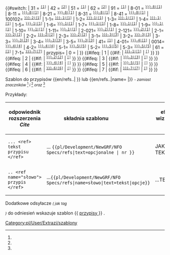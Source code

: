 <noinclude>{{pl/Development/NewGRF/inne strony|en= 
|pl=Template:pl/Development/NewGRF/NFO Specs/refs
}}</noinclude><includeonly><!--
 ~ ~ ~ ~ ~ ~ ~ ~ ~ ~ koment ~ ~ ~ ~ ~ ~ ~
--><!--
~ ~ ~ ~ ~ ~ ~ ~ ~ ~ początek  ~ ~ ~ ~ ~ ~ ~
-->{{#switch: <!--{{uc:-->{{{1<!--|-->}}}<!--}}--><!--
  --><!--| = --><!--
  --><!--{{{text|}}} --><!--
 -->| 31 =<!--
  --><span id="ref-3"><!--opcjonalny tekst--></span><!--
  --><span title="odsyłacz do note-3 na dole"><!--
  --><sup><tt>[[#note-3|[1]]]</tt></sup></span><!--
 -->| 42 =<!--
  --><span id="ref-4"><!--opcjonalny tekst--></span><!--
  --><span title="odsyłacz do note-4 na dole"><!--
  --><sup><tt>[[#note-4|[2]]]</tt></sup></span><!--
 -->| 51 =<!--
  --><span id="ref-5"><!--opcjonalny tekst--></span><!--
  --><span title="odsyłacz do note-5 na dole"><!--
  --><sup><tt>[[#note-5|[1]]]</tt></sup></span><!--
 -->| 62 =<!--
  --><span id="ref-6"><!--opcjonalny tekst--></span><!--
  --><span title="odsyłacz do note-6 na dole"><!--
  --><sup><tt>[[#note-6|[2]]]</tt></sup></span><!--
 -->| 91 =<!--
  --><span id="ref-9"><!--opcjonalny tekst--></span><!--
  --><span title="odsyłacz do note-9 na dole"><!--
  --><sup><tt>[[#note-9|[1]]]</tt></sup></span><!--
 -->| 8-01 =<!--
  --><span id="ref-{{{name|}}}_8-0"><!--opcjonalny tekst--></span><!--
  --><span title="odsyłacz do note-{{{name|}}}-8 na dole"><!--
  --><sup><tt>[[#note-{{{name|}}}-8|[1]]]</tt></sup></span><!--
 -->| 8-11 =<!--
  --><span id="ref-{{{name|}}}_8-1"><!--opcjonalny tekst--></span><!--
  --><span title="odsyłacz do note-{{{name|}}}-8 na dole"><!--
  --><sup><tt>[[#note-{{{name|}}}-8|[1]]]</tt></sup></span><!--
 -->| 8-21 =<!--
  --><span id="ref-{{{name|}}}_8-2"><!--opcjonalny tekst--></span><!--
  --><span title="odsyłacz do note-{{{name|}}}-8 na dole"><!--
  --><sup><tt>[[#note-{{{name|}}}-8|[1]]]</tt></sup></span><!--
 -->| 8-31 =<!--
  --><span id="ref-{{{name|}}}_8-3"><!--opcjonalny tekst--></span><!--
  --><span title="odsyłacz do note-{{{name|}}}-8 na dole"><!--
  --><sup><tt>[[#note-{{{name|}}}-8|[1]]]</tt></sup></span><!--
 -->| 8-41 =<!--
  --><span id="ref-{{{name|}}}_8-4"><!--opcjonalny tekst--></span><!--
  --><span title="odsyłacz do note-{{{name|}}}-8 na dole"><!--
  --><sup><tt>[[#note-{{{name|}}}-8|[1]]]</tt></sup></span><!--
 -->|<!--
  -->100102=<!--
  --><span id="ref-{{{name|}}}_2-0"><!--opcjonalny tekst--></span><!--
  --><span title="odsyłacz do note-{{{name|}}}-2 na dole"><!--
  --><sup><tt>[[#note-{{{name|}}}-2|[1]]]</tt></sup></span><!--
  -->|<!--
 -->1-1=<!--
  --><span id="ref-{{{name|}}}_1-1"><!--opcjonalny tekst--></span><!--
  --><span title="odsyłacz do note-{{{name|}}}-1.1 na dole"><!--
  --><sup><tt>[[#note-{{{name|}}}-1|[1]]]</tt></sup></span><!--
  -->|<!--
 -->1-2=<!--
  --><span id="ref-{{{name|}}}_1-2"><!--opcjonalny tekst--></span><!--
  --><span title="odsyłacz do note-{{{name|}}}-1.2 na dole"><!--
  --><sup><tt>[[#note-{{{name|}}}-1|[1]]]</tt></sup></span><!--
  -->|<!--
 -->1-3=<!--
  --><span id="ref-{{{name|}}}_1-3"><!--opcjonalny tekst--></span><!--
  --><span title="odsyłacz do note-{{{name|}}}-1.3 na dole"><!--
  --><sup><tt>[[#note-{{{name|}}}-1|[1]]]</tt></sup></span><!--
  -->|<!--
 -->1-4=<!--
  --><span id="ref-{{{name|}}}_1-4"><!--opcjo. tekst--></span><!--
  --><span title="odsyłacz do note-{{{name|}}}-1.4 na dole"><!--
  --><sup><tt>[[#note-{{{name|}}}-1|[1]]]</tt></sup></span><!--
  -->|<!--
 -->1-5=<!--
  --><span id="ref-{{{name|}}}_1-5"><!-- tekst--></span><!--
  --><span title="odsyłacz do note-{{{name|}}}-1 na dole"><!--
  --><sup><tt>[[#note-{{{name|}}}-1|[1]]]</tt></sup></span><!--
  -->|<!--
 -->1-6=<!--
  --><span id="ref-{{{name|}}}_1-6"></span><!--
  --><span title="odsyłacz do note-{{{name|}}}-1 na dole"><!--
  --><sup><tt>[[#note-{{{name|}}}-1|[1]]]</tt></sup></span><!--
  -->|<!--
 -->1-7=<!--
  --><span id="ref-{{{name|}}}_1-7"></span><!--
  --><span title="odsyłacz do note-{{{name|}}}-1 na dole"><!--
  --><sup><tt>[[#note-{{{name|}}}-1|[1]]]</tt></sup></span><!--
  -->|<!--
 -->1-8=<!--
  --><span id="ref-{{{name|}}}_1-8"></span><!--
  --><span title="odsyłacz do note-{{{name|}}}-1 na dole"><!--
  --><sup><tt>[[#note-{{{name|}}}-1|[1]]]</tt></sup></span><!--
  -->|<!--
 -->1-9=<!--
  --><span id="ref-{{{name|}}}_1-9"></span><!--
  --><span title="odsyłacz do note-{{{name|}}}-1 na dole"><!--
  --><sup><tt>[[#note-{{{name|}}}-1|[1]]]</tt></sup></span><!--
  -->|<!--
 -->1-10=<!--
  --><span id="ref-{{{name|}}}_1-10"></span><!--
  --><span title="odsyłacz do note-{{{name|}}}-1 na dole"><!--
  --><sup><tt>[[#note-{{{name|}}}-1|[1]]]</tt></sup></span><!--
  -->|<!--
 -->1-11=<!--
  --><span id="ref-{{{name|}}}_1-11"></span><!--
  --><span title="odsyłacz do note-{{{name|}}}-1 na dole"><!--
  --><sup><tt>[[#note-{{{name|}}}-1|[1]]]</tt></sup></span><!--
  -->|<!--
 -->2-021=<!--
  --><span id="ref-{{{name|}}}_2-0"><!--opcjonalny tekst--></span><!--
  --><span title="odsyłacz do note-{{{name|}}}-2 na dole"><!--
  --><sup><tt>[[#note-{{{name|}}}-2|[1]]]</tt></sup></span><!--
  -->|<!--
 -->2-121=<!--
  --><span id="ref-{{{name|}}}_2-1"><!--opcjonalny tekst--></span><!--
  --><span title="odsyłacz do note-{{{name|}}}-2 na dole"><!--
  --><sup><tt>[[#note-{{{name|}}}-2|[1]]]</tt></sup></span><!--
  -->|<!--
 -->2-1=<!--
  --><span id="ref-{{{name|}}}_2-1"><!--opcjonalny tekst--></span><!--
  --><span title="odsyłacz do note-{{{name|}}}-2 na dole"><!--
  --><sup><tt>[[#note-{{{name|}}}-2|[2]]]</tt></sup></span><!--
  -->|<!--
 -->2-2=<!--
  --><span id="ref-{{{name|}}}_2-2"><!--opcjonalny tekst--></span><!--
  --><span title="odsyłacz do note-{{{name|}}}-2 na dole"><!--
  --><sup><tt>[[#note-{{{name|}}}-2|[2]]]</tt></sup></span><!--
  -->|<!--
 -->2-3=<!--
  --><span id="ref-{{{name|}}}_2-3"><!--opcjonalny tekst--></span><!--
  --><span title="odsyłacz do note-{{{name|}}}-2 na dole"><!--
  --><sup><tt>[[#note-{{{name|}}}-2|[2]]]</tt></sup></span><!--
  -->|<!--
 -->3-1=<!--
  --><span id="ref-{{{name|}}}_3-1"><!--opcjonalny tekst--></span><!--
  --><span title="odsyłacz do note-{{{name|}}}-3 na dole"><!--
  --><sup><tt>[[#note-{{{name|}}}-3|[3]]]</tt></sup></span><!--
  -->|<!--
 -->3-2=<!--
  --><span id="ref-{{{name|}}}_3-2"><!--opcjonalny tekst--></span><!--
  --><span title="odsyłacz do note-{{{name|}}}-3 na dole"><!--
  --><sup><tt>[[#note-{{{name|}}}-3|[3]]]</tt></sup></span><!--
  -->|<!--
 -->3-3=<!--
  --><span id="ref-{{{name|}}}_3-3"><!--opcjonalny tekst--></span><!--
  --><span title="odsyłacz do note-{{{name|}}}-3 na dole"><!--
  --><sup><tt>[[#note-{{{name|}}}-3|[3]]]</tt></sup></span><!--
 -->|<!--
  -->3-4=<!--
  --><span id="ref-{{{name|}}}_3-4"><!--opcjonalny tekst--></span><!--
  --><span title="odsyłacz do note-{{{name|}}}-3 na dole"><!--
  --><sup><tt>[[#note-{{{name|}}}-3|[3]]]</tt></sup></span><!--
  -->|<!--
 -->3-5=<!--
  --><span id="ref-{{{name|}}}_3-5"><!--opcjonalny tekst--></span><!--
  --><span title="odsyłacz do note-{{{name|}}}-3 na dole"><!--
  --><sup><tt>[[#note-{{{name|}}}-3|[3]]]</tt></sup></span><!--
  -->|<!--
 -->41=<!--
  --><span id="ref-4"><!--opcjonalny tekst--></span><!--
  --><span title="odsyłacz do note-4 na dole"><!--
  --><sup><tt>[[#note-4|[1]]]</tt></sup></span><!--
  -->| <!--
 -->4-01=<!--
  --><span id="ref-{{{name|}}}_4-0"><!-- tekst--></span><!--
  --><span title="odsyłacz do note-{{{name|}}}-4 na dole"><!--
  --><sup><tt>[[#note-{{{name|}}}-4|[1]]]</tt></sup></span><!--
  -->| <!--
 --><!--004=--><!--
  --><!--<span id="ref-{{{name|}}}_4-0">--><!--opcjonalny tekst--><!--</span>--><!--
  --><!--<span title="odsyłacz do note-{{{name|}}}-4 na dole">--><!--
  --><!--<sup><tt>[[#note-{{{name|}}}-4|[4]]]</tt></sup></span>--><!--
  --><!--| --><!--
 -->0014=<!--
  --><span id="ref-{{{name|}}}_4-1"><!--opcjonalny tekst--></span><!--
  --><span title="odsyłacz do note-{{{name|}}}-4 na dole"><!--
  --><sup><tt>[[#note-{{{name|}}}-4|[4]]]</tt></sup></span><!--
  -->| <!--
 -->4-2=<!--
  --><span id="ref-{{{name|}}}_4-2"><!--opcjonalny tekst--></span><!--
  --><span title="odsyłacz do note-{{{name|}}}-4 na dole"><!--
  --><sup><tt>[[#note-{{{name|}}}-4|[4]]]</tt></sup></span><!--
  -->| <!--
 -->5-1=<!--
  --><span id="ref-{{{name|}}}_5-1"><!--opcjonalny tekst--></span><!--
  --><span title="odsyłacz do note-{{{name|}}}-5 na dole"><!--
  --><sup><tt>[[#note-{{{name|}}}-5|[5]]]</tt></sup></span><!--
  -->| <!--
 -->5-2=<!--
  --><span id="ref-{{{name|}}}_5-2"><!--opcjonalny tekst--></span><!--
  --><span title="odsyłacz do note-{{{name|}}}-5 na dole"><!--
  --><sup><tt>[[#note-{{{name|}}}-5|[5]]]</tt></sup></span><!--
  -->| <!--
 -->5-3=<!--
  --><span id="ref-{{{name|}}}_5-3"><!--opcjonalny tekst--></span><!--
  --><span title="odsyłacz do note-{{{name|}}}-5 na dole"><!--
  --><sup><tt>[[#note-{{{name|}}}-5|[5]]]</tt></sup></span><!--
 -->| 61 =<!--
  --><span id="ref-6"><!--opcjonalny tekst--></span><!--
  --><span title="odsyłacz do note-6 na dole"><!--
  --><sup><tt>[[#note-6|[1]]]</tt></sup></span><!--
  -->| <!--
 -->7-1=<!--
  --><span id="ref-{{{name|}}}_7-1"><!--opcjonalny tekst--></span><!--
  --><span title="odsyłacz do note-{{{name|}}}-7 na dole"><!--
  --><sup><tt>[[#note-{{{name|}}}-7|[7]]]</tt></sup></span><!--
  -->| <!--
 --> przypis={{{text|}}}<!--
  -->| <!--
 --> 0 ={{{text|}}}<!--
 -->| <!--
 --> <!--{{{text|}}}--> <!--
--> }}<!--

--><!--{{#if: {{{przypis|}}} <!--
 --><!-- | <!--
 --><!-- {{{text|}}} <!--
 --><!-- | <!--
--><!-- }} <!--

-->{{#ifeq: {{{1|}}} <!--
 --> | <!--
 --> 1 <!--
 --> | <!--
 -->{{#if: {{{name|}}} <!--
  --> |<!--
  --><span id="ref-{{{name|}}}_1-0"><!--opcjonalny tekst--></span><!--
  --><span title="odsyłacz do note-{{{name|}}}-1 na dole"><!--
  --><sup><tt>[[#note-{{{name|}}}-1|[1]]]</tt></sup></span><!--
  -->|<!--
  --><span id="ref-1"><!--opcjonalny tekst--></span><!--
  --><span title="odsyłacz do note-1 na dole"><!--
  --><sup><tt>[[#note-1|[{{{1|}}}]]]</tt></sup></span><!--
 -->}} <!--
--> }}<!--

-->{{#ifeq: {{{1|}}} <!--
 --> | <!--
 --> 2 <!--
 --> | <!--
 -->{{#if: {{{name|}}} <!--
  -->|<!--
  --><span id="ref-{{{name|}}}_2-0"><!--opcjonalny tekst--></span><!--
  --><span title="odsyłacz do note-{{{name|}}}-2.0 na dole"><!--
  --><sup><tt>[[#note-{{{name|}}}-2|[2]]]</tt></sup></span><!--
  -->|<!--
  --><span id="ref-2"><!--opcjonalny tekst--></span><!--
  --><span title="odsyłacz do note-2 na dole"><!--
  --><sup><tt>[[#note-2|[{{{1|}}}]]]</tt></sup></span><!--
 -->}} <!--
--> }}<!--

-->{{#ifeq: {{{1|}}} <!--
 --> | <!--
 --> 3 <!--
 --> | <!--
 -->{{#if: {{{name|}}} <!--
  -->|<!--
  --><span id="ref-{{{name|}}}_3-0"><!--opcjonalny tekst--></span><!--
  --><span title="odsyłacz do note-{{{name|}}}-3.0 na dole"><!--
  --><sup><tt>[[#note-{{{name|}}}-3|[3]]]</tt></sup></span><!--
  -->|<!--
  --><span id="ref-3"><!--opcjonalny tekst--></span><!--
  --><span title="odsyłacz do note-3 na dole"><!--
  --><sup><tt>[[#note-3|[{{{1|}}}]]]</tt></sup></span><!--
 -->}} <!--
--> }}<!--

-->{{#ifeq: {{{1|}}} <!--
 --> | <!--
 --> 4 <!--
 --> | <!--
 -->{{#if: {{{name|}}} <!--
  -->|<!--
  --><span id="ref-{{{name|}}}_4-0"><!--opcjonalny tekst--></span><!--
  --><span title="odsyłacz do note-{{{name|}}}-4.0 na dole"><!--
  --><sup><tt>[[#note-{{{name|}}}-4|[4]]]</tt></sup></span><!--
  -->|<!--
  --><span id="ref-4"><!--opcjonalny tekst--></span><!--
  --><span title="odsyłacz do note-4 na dole"><!--
  --><sup><tt>[[#note-4|[{{{1|}}}]]]</tt></sup></span><!--
 -->}} <!--
--> }}<!--

-->{{#ifeq: {{{1|}}} <!--
 --> | <!--
 --> 5 <!--
 --> | <!--
 -->{{#if: {{{name|}}} <!--
  -->|<!--
  --><span id="ref-{{{name|}}}_5-0"><!--opcjonalny tekst--></span><!--
  --><span title="odsyłacz do note-{{{name|}}}-5<!--.0--> na dole"><!--
  --><sup><tt>[[#note-{{{name|}}}-5|[5]]]</tt></sup></span><!--
  -->|<!--
  --><span id="ref-5"><!--opcjonalny tekst--></span><!--
  --><span title="odsyłacz do note-5 na dole"><!--
  --><sup><tt>[[#note-5|[{{{1|}}}]]]</tt></sup></span><!--
 -->}} <!--
--> }}<!--

-->{{#ifeq: {{{1|}}} <!--
 --> | <!--
 --> 6 <!--
 --> | <!--
 -->{{#if: {{{name|}}} <!--
  -->|<!--
  --><span id="ref-{{{name|}}}_6-0"><!--opcjonalny tekst--></span><!--
  --><span title="odsyłacz do note-{{{name|}}}-6<!--.0--> na dole"><!--
  --><sup><tt>[[#note-{{{name|}}}-6|[6]]]</tt></sup></span><!--
  -->|<!--
  --><span id="ref-6"><!--opcjonalny tekst--></span><!--
  --><span title="odsyłacz do note-6 na dole"><!--
  --><sup><tt>[[#note-6|[{{{1|}}}]]]</tt></sup></span><!--
 -->}} <!--
--> }}<!--

-->{{#ifeq: {{{1|}}} <!--
 --> | <!--
 --> 7 <!--
 --> | <!--
 -->{{#if: {{{name|}}} <!--
  -->|<!--
  --><span id="ref-{{{name|}}}_7-0"><!--opcjonalny tekst--></span><!--
  --><span title="odsyłacz do note-{{{name|}}}-7<!--.0--> na dole"><!--
  --><sup><tt>[[#note-{{{name|}}}-7|[7]]]</tt></sup></span><!--
  -->|<!--
  --><span id="ref-7"><!--opcjonalny tekst--></span><!--
  --><span title="odsyłacz do note-7 na dole"><!--
  --><sup><tt>[[#note-7|[{{{1|}}}]]]</tt></sup></span><!--
 -->}} <!--
--> }}<!--

--><!--
--></includeonly><noinclude>

Szablon do przypisów <nowiki>{{en/refs..| }}</nowiki> lub <nowiki>{{en/refs..|name= |}}</nowiki> <small>''- zamiast znaczników'' <ref> </ref> ''i'' <ref name=""> </ref> ''oraz'' <ref name="słowo"/></small>


Przykłady:
{| 
!odpowiednik rozszerzenia ''Cite'' !! składnia szablonu &nbsp; &nbsp; &nbsp; &nbsp; &nbsp; &nbsp; &nbsp; &nbsp; &nbsp; !! efekt wizualny &nbsp; &nbsp;  
|-
|style=vertical-align:<!--bottom-->middle |<!--<code>--><pre>... <ref> tekst przypisu </ref></pre><!--</code>-->
|style=vertical-align:middle<!--bottom--> |... <code><nowiki>{{pl/Development/NewGRF/NFO Specs/refs|text=opcjonalne |  nr }}</nowiki></code> 
|style=vertical-align:middle<!--top--> |JAKIŚ TEKST {{pl/Development/NewGRF/NFO Specs/refs|text=PRZYPIS|1}} 
|- 
|<pre>.. <ref name="słowo"> przypis </ref></pre>||style=vertical-align:middle|...<code><nowiki>{{pl/Development/NewGRF/NFO Specs/refs|name=słowo|text=tekst|opcje}}</nowiki></code> ||style=vertical-align:middle |...TEKSTY{{pl/Development/NewGRF/NFO Specs/refs|name=słowo|text=przypis|2}}
|}

<!-- <ref name="slowo"/> #cite_note-cargotype-1 #cite_ref-cargotype_1-1 -->

Dodatkowe odsyłacze <small>''( jak tag'' <references /> '')''</small> do odniesień wskazuje szablon <nowiki>{{</nowiki> [[Template:pl/Development/NewGRF/NFO Specs/przypisy| przypisy ]] <nowiki>}}</nowiki> .
 
{{pl/Informacja|Podstawione opcje mogą tworzyć listę z różnym wykazem 	[https://www.wikipedia.org/wiki/Template:Reflist linków] etc}}

[[Category:pl/User/Extrazi/szablony]]
</noinclude>